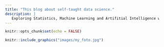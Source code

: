 ```yaml
---
title: "This blog about self-taught data science."
description: |
   Exploring Statistics, Machine Learning and Artifitial Intelligence with the R statistical computing environment.
---
```


```r
knitr::opts_chunk$set(echo = FALSE)
```

```r
knitr::include_graphics("images/my_foto.jpg")
```


